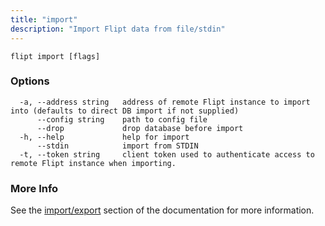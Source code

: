 ```yaml
---
title: "import"
description: "Import Flipt data from file/stdin"
---
```


```
flipt import [flags]
```

### Options

```
  -a, --address string   address of remote Flipt instance to import into (defaults to direct DB import if not supplied)
      --config string    path to config file
      --drop             drop database before import
  -h, --help             help for import
      --stdin            import from STDIN
  -t, --token string     client token used to authenticate access to remote Flipt instance when importing.
```

### More Info

See the [import/export](/operations/import-export) section of the documentation for more information.
